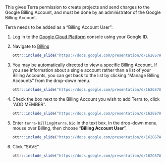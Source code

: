 This gives Terra permission to create projects and send charges to the Google Billing Account, and must be done by an administrator of the Google Billing Account.

Terra needs to be added as a "Billing Account User":

1. Log in to the [Google Cloud Platform](https://console.cloud.google.com/) console using your Google ID.
1. Navigate to [Billing](https://console.cloud.google.com/billing)

    ```r
ottr::include_slide("https://docs.google.com/presentation/d/162GS7ArBPM4w_rPazcUrpnoEKT7jx9i7fpPQkH_iC_0/edit#slide=id.gd84a304855_0_153")
    ```

1. You may be automatically directed to view a specific Billing Account.  If you see information about a single account rather than a list of your Billing Accounts, you can get back to the list by clicking "Manage Billing Accounts" from the drop-down menu.
 
    ```r
ottr::include_slide("https://docs.google.com/presentation/d/162GS7ArBPM4w_rPazcUrpnoEKT7jx9i7fpPQkH_iC_0/edit#slide=id.gd84a304855_0_167")
    ```

1. Check the box next to the Billing Account you wish to add Terra to, click "ADD MEMBER".

    ```r
ottr::include_slide("https://docs.google.com/presentation/d/162GS7ArBPM4w_rPazcUrpnoEKT7jx9i7fpPQkH_iC_0/edit#slide=id.gd84a304855_0_178")
    ```

1. Enter `terra-billing@terra.bio` in the text box.  In the drop-down menu, mouse over Billing, then choose "**Billing Account User**".

    ```r
ottr::include_slide("https://docs.google.com/presentation/d/162GS7ArBPM4w_rPazcUrpnoEKT7jx9i7fpPQkH_iC_0/edit#slide=id.gd84a304855_0_203")
    ```

1. Click "SAVE".

    ```r
ottr::include_slide("https://docs.google.com/presentation/d/162GS7ArBPM4w_rPazcUrpnoEKT7jx9i7fpPQkH_iC_0/edit#slide=id.gd84a304855_0_207")
    ```
